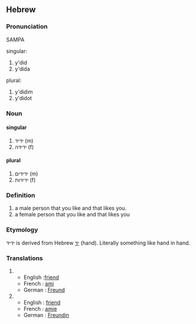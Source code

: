 ==Hebrew==
===Pronunciation===
SAMPA
;singular:
# y'did
# y'dida
;plural:
# y'didim
# y'didot

===Noun===
====singular====
# ידיד (m)
# ידידה (f)
====plural====
# ידידים (m)
# ידידות (f)
 
===Definition===
# a male person that you like and that likes you.
# a female person that you like and that likes you

===Etymology===
ידיד is derived from Hebrew [[יד]] (hand). Literally something like hand in hand.

===Translations===
#
#* English :[[friend]]
#* French : [[ami]]
#* German : [[Freund]]
#
#* English : [[friend]]
#* French : [[amie]]
#* German : [[Freundin]]
